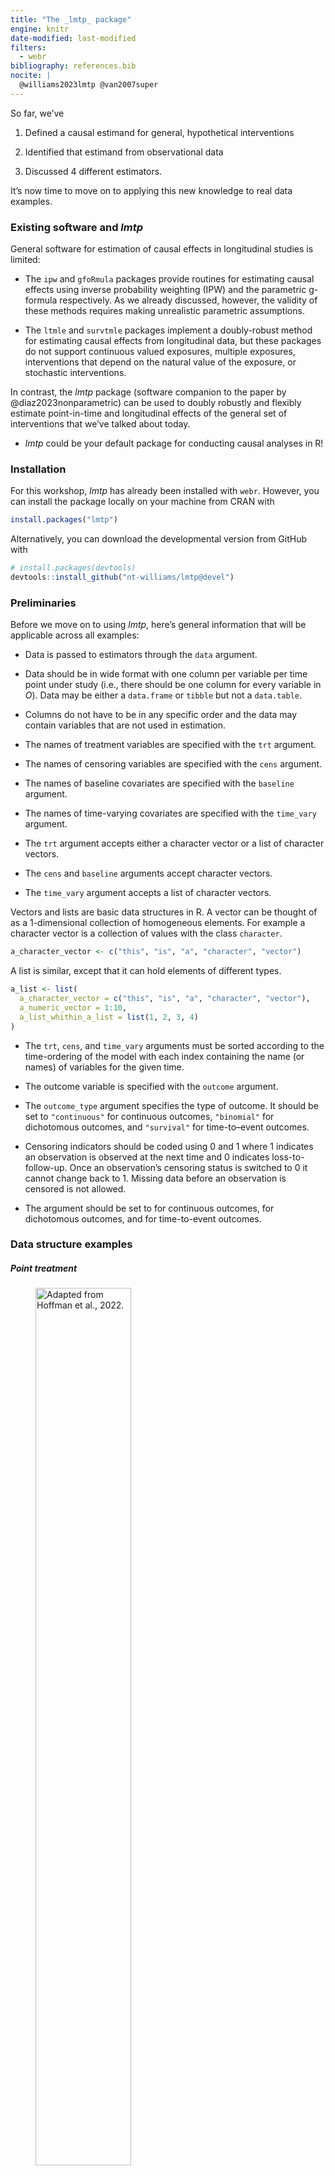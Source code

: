 ```yaml
---
title: "The _lmtp_ package"
engine: knitr
date-modified: last-modified
filters:
  - webr
bibliography: references.bib
nocite: |
  @williams2023lmtp @van2007super
---
```


So far, we've

1.  Defined a causal estimand for general, hypothetical interventions

2.  Identified that estimand from observational data

3.  Discussed 4 different estimators.

It's now time to move on to applying this new knowledge to real data examples.

### Existing software and _lmtp_

General software for estimation of causal effects in longitudinal studies is limited:

-   The `ipw` and `gfoRmula` packages provide routines for estimating causal effects using inverse probability weighting (IPW) and the parametric g-formula respectively. As we already discussed, however, the validity of these methods requires making unrealistic parametric assumptions.

-   The `ltmle` and `survtmle` packages implement a doubly-robust method for estimating causal effects from longitudinal data, but these packages do not support continuous valued exposures, multiple exposures, interventions that depend on the natural value of the exposure, or stochastic interventions.

In contrast, the _lmtp_ package (software companion to the paper by @diaz2023nonparametric) can be used to doubly robustly and flexibly estimate point-in-time and longitudinal effects of the general set of interventions that we've talked about today.

-   _lmtp_ could be your default package for conducting causal analyses in R!

### Installation

For this workshop, _lmtp_ has already been installed with `webr`. However, you can install the package locally on your machine from CRAN with\

```r
install.packages("lmtp")
```

Alternatively, you can download the developmental version from GitHub with

```r
# install.packages(devtools)
devtools::install_github("nt-williams/lmtp@devel")
```

### Preliminaries

Before we move on to using _lmtp_, here's general information that will be applicable across all examples:

-   Data is passed to estimators through the `data` argument.

-   Data should be in wide format with one column per variable per time point under study (i.e., there should be one column for every variable in $O$). Data may be either a `data.frame` or `tibble` but not a `data.table`.

-   Columns do not have to be in any specific order and the data may contain variables that are not used in estimation.

-   The names of treatment variables are specified with the `trt` argument.

-   The names of censoring variables are specified with the `cens` argument.

-   The names of baseline covariates are specified with the `baseline` argument.

-   The names of time-varying covariates are specified with the `time_vary` argument.

-   The `trt` argument accepts either a character vector or a list of character vectors.

-   The `cens` and `baseline` arguments accept character vectors.

-   The `time_vary` argument accepts a list of character vectors.

::: {.callout-note  appearance="simple"}
Vectors and lists are basic data structures in R. A vector can be thought of as a 1-dimensional collection of homogeneous elements. For example a character vector is a collection of values with the class `character`.\

```r
a_character_vector <- c("this", "is", "a", "character", "vector")
```

A list is similar, except that it can hold elements of different types.\

```r
a_list <- list(
  a_character_vector = c("this", "is", "a", "character", "vector"), 
  a_numeric_vector = 1:10, 
  a_list_whithin_a_list = list(1, 2, 3, 4)
)
```
:::

-   The `trt`, `cens`, and `time_vary` arguments must be sorted according to the time-ordering of the model with each index containing the name (or names) of variables for the given time.

-   The outcome variable is specified with the `outcome` argument.

-   The `outcome_type` argument specifies the type of outcome. It should be set to `"continuous"` for continuous outcomes, `"binomial"` for dichotomous outcomes, and `"survival"` for time-to–event outcomes.

-   Censoring indicators should be coded using 0 and 1 where 1 indicates an observation is observed at the next time and 0 indicates loss-to-follow-up. Once an observation's censoring status is switched to 0 it cannot change back to 1. Missing data before an observation is censored is not allowed.

-   The \code{outcome\_type} argument should be set to \code{"continuous"} for continuous outcomes, \code{"binomial"} for dichotomous outcomes, and \code{"survival"} for time-to-event outcomes.

### Data structure examples

##### Point treatment

![Adapted from Hoffman et al., 2022.](images/data_point_trt.png){fig-align="center" width="60%"}

##### Point-treatment with censoring

![Adapted from Hoffman et al., 2022.](images/data_ltfu.png){fig-align="center" width="60%"}

##### Time-varying treatment with censoring

![Adapted from Hoffman et al., 2022.](images/data_time_varying.png){fig-align="center" width="90%"}

##### Point-treatment with survival outcome

![Adapted from Hoffman et al., 2022.](images/data_survival.png){fig-align="center" width="85%"}

##### Time-varying treatment with survival outcome

![Adapted from Hoffman et al., 2022.](images/data_complex.png){fig-align="center" width="100%"}

### Machine learning ensembles

As was already discussed, an attractive property of multiply-robust estimators is that they can incorporate flexible machine-learning algorithms for the estimation of nuisance parameters while remaining $\sqrt{n}$-consistent.

-   _lmtp_ uses the super learner algorithm for estimating these nuisance parameters.

-   The super learner algorithm is an ensemble learner than incorporates a set of candidate models through a weighted convex-combination based on cross-validation. Asymptotically, this weighted combination of models, called the meta-learner, will outperform any single one of its components.

-   _lmtp_ uses the implementation of the super learner provided by the `SuperLearner` package.

-   The algorithms to be used in the super learner are specified with the `learners_trt` and `learners_outcome` arguments.

-   The outcome variable type should guide users on selecting the appropriate candidate learners for use with the `learners_outcome` argument.

-   Regardless of whether an exposure is continuous, dichotomous, or categorical, the [exposure mechanism is estimated using classification](info_estimators.html#sec-density-ratio-estimation). Therefore only include candidate learners capable of binary classification with the `learners_trt` argument.

-   Candidate learners that rely on cross-validation for the tuning of hyper-parameters should support grouped data if used with `learners_trt`. Because estimation of the treatment mechanism relies on the augmented $2n$ duplicated data set, duplicated observations must be put into the same fold during sample-splitting. This is done automatically by the package.
